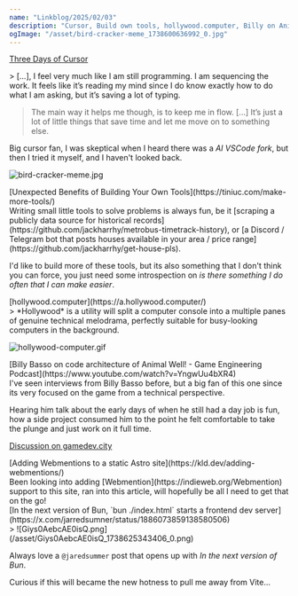 ```yaml
---
name: "Linkblog/2025/02/03"
description: "Cursor, Build own tools, hollywood.computer, Billy on Animal Well tech, Webmentions on Astro, `bun ./index.html`."
ogImage: "/asset/bird-cracker-meme_1738600636992_0.jpg"
---
```


[Three Days of Cursor](https://loufranco.com/blog/three-days-of-cursor)

<div class="ml-[calc(1*1rem)] mb-8">
> [...], I feel very much like I am still programming. I am sequencing the work. It feels like it’s reading my mind since I do know exactly how to do what I am asking, but it’s saving a lot of typing.

> The main way it helps me though, is to keep me in flow. [...] It’s just a lot of little things that save time and let me move on to something else.

Big cursor fan, I was skeptical when I heard there was a _AI VSCode fork_, but then I tried it myself, and I haven't looked back.

![bird-cracker-meme.jpg](/asset/bird-cracker-meme_1738600636992_0.jpg)

</div>
[Unexpected Benefits of Building Your Own Tools](https://tiniuc.com/make-more-tools/)

<div class="ml-[calc(1*1rem)] mb-8">
Writing small little tools to solve problems is always fun, be it [scraping a publicly data source for historical records](https://github.com/jackharrhy/metrobus-timetrack-history), or [a Discord / Telegram bot that posts houses available in your area / price range](https://github.com/jackharrhy/get-house-pls).

I'd like to build more of these tools, but its also something that I don't think you can force, you just need some introspection on _is there something I do often that I can make easier_.

</div>
[hollywood.computer](https://a.hollywood.computer/)

<div class="ml-[calc(1*1rem)] mb-8">
> *Hollywood* is a utility will split a computer console into a multiple panes of genuine technical melodrama, perfectly suitable for busy-looking computers in the background.

![hollywood-computer.gif](/asset/hollywood-computer_1738601918638_0.gif)

</div>
[Billy Basso on code architecture of Animal Well! - Game Engineering Podcast](https://www.youtube.com/watch?v=YngwUu4bXR4)

<div class="ml-[calc(1*1rem)] mb-8">
I've seen interviews from Billy Basso before, but a big fan of this one since its very focused on the game from a technical perspective.

Hearing him talk about the early days of when he still had a day job is fun, how a side project consumed him to the point he felt comfortable to take the plunge and just work on it full time.

[Discussion on gamedev.city](https://gamedev.city/s/fakfuy/game_engineering_podcast_billy_basso_on)

</div>
[Adding Webmentions to a static Astro site](https://kld.dev/adding-webmentions/)

<div class="ml-[calc(1*1rem)] mb-8">
Been looking into adding [Webmention](https://indieweb.org/Webmention) support to this site, ran into this article, will hopefully be all I need to get that on the go!

</div>
[In the next version of Bun, `bun ./index.html` starts a frontend dev server](https://x.com/jarredsumner/status/1886073859138580506)

<div class="ml-[calc(1*1rem)] mb-8">
> ![Giys0AebcAE0isQ.png](/asset/Giys0AebcAE0isQ_1738625343406_0.png)

Always love a `@jaredsummer` post that opens up with _In the next version of Bun_.

Curious if this will became the new hotness to pull me away from Vite...

</div>
